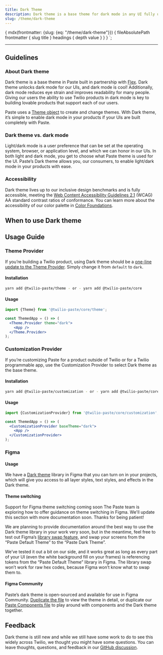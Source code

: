 ```yaml
---
title: Dark Theme
description: Dark theme is a base theme for dark mode in any UI fully using Paste.
slug: /theme/dark-theme
---
```



  {
    mdx(frontmatter: {slug: {eq: "/theme/dark-theme"}}) {
      fileAbsolutePath
      frontmatter {
        slug
        title
      }
      headings {
        depth
        value
      }
    }
  }
`;

<GenericHeader
  name={props.pageContext.frontmatter.title}
  description={props.pageContext.frontmatter.description}
  categoryRoute={SidebarCategoryRoutes.THEME}
/>

---

<contentwrapper>

<PageAside data={props.data.mdx} />

<content>

## Guidelines

### About Dark theme

Dark theme is a base theme in Paste built in partnership with [Flex](https://www.twilio.com/flex). Dark theme unlocks dark mode for our UIs, and dark mode is cool! Additionally, dark mode reduces eye strain and improves readability for many people. Giving our users the ability to use Twilio products in dark mode is key to building lovable products that support each of our users.

Paste uses a [Theme object](/theme) to create and change themes. With Dark theme, it’s simple to enable dark mode in your products if your UIs are built completely with Paste.

### Dark theme vs. dark mode

Light/dark mode is a user preference that can be set at the operating system, browser, or application level, and which we can honor in our UIs. In both light and dark mode, you get to choose what Paste theme is used for the UI. Paste’s Dark theme allows you, our consumers, to enable light/dark mode in your products with ease.

### Accessibility

Dark theme lives up to our inclusive design benchmarks and is fully accessible, meeting the [Web Content Accessibility Guidelines 2.1](https://www.w3.org/TR/WCAG21/) (WCAG) AA standard contrast ratios of conformance. You can learn more about the accessibility of our color palette in [Color Foundations](/foundations/colors/#accessibility).

## When to use Dark theme

<DoDont>
  <Do title="Do" body="Use Dark theme if your UI is built fully with Paste." />
  <Dont
    title="Don't"
    body="Don’t use Dark theme if there are any surface areas within your product that aren’t using Paste."
  />
</DoDont>
<DoDont>
  <Do title="Do" body="Use Dark theme as an option alongside Default theme." />
  <Dont title="Don't" body="Don’t use Dark theme as the only theme within your product." />
</DoDont>

## Usage Guide

### Theme Provider

If you’re building a Twilio product, using Dark theme should be a [one-line update to the Theme Provider](/theme/changing-theme). Simply change it from `default` to `dark`.

#### Installation

```bash
yarn add @twilio-paste/theme - or - yarn add @twilio-paste/core
```

#### Usage

```jsx
import {Theme} from '@twilio-paste/core/theme';

const ThemedApp = () => (
  <Theme.Provider theme="dark">
    <App />
  </Theme.Provider>
);
```

### Customization Provider

If you’re customizing Paste for a product outside of Twilio or for a Twilio programmable app, use the Customization Provider to select Dark theme as the base theme.

#### Installation

```bash
yarn add @twilio-paste/customization - or - yarn add @twilio-paste/core
```

#### Usage

```jsx
import {CustomizationProvider} from '@twilio-paste/core/customization';

const ThemedApp = () => (
  <CustomizationProvider baseTheme="dark">
    <App />
  </CustomizationProvider>
);
```

### Figma

#### Usage

We have a [Dark theme](https://www.figma.com/file/TZMBaCxXkX8u5aVRVYboid/Paste-Dark-Theme) library in Figma that you can turn on in your projects, which will give you access to all layer styles, text styles, and effects in the Dark theme.

#### Theme switching

<Callout variant="neutral" marginY="space70">
  <CalloutHeading as="h5">Support for Figma theme switching coming soon</CalloutHeading>
  <CalloutText>
    The Paste team is exploring how to offer guidance on theme switching in Figma. We'll update this section with more
    documentation soon. Thanks for being patient!
  </CalloutText>
</Callout>

We are planning to provide documentation around the best way to use the Dark theme library in your work very soon, but in the meantime, feel free to test out Figma’s [library swap feature](https://help.figma.com/hc/en-us/articles/4404856784663-Swap-style-and-component-libraries), and swap your screens from the “Paste Default Theme” to the “Paste Dark Theme”.

We’ve tested it out a bit on our side, and it works great as long as every part of your UI (even the white background fill on your frames) is referencing tokens from the “Paste Default Theme” library in Figma. The library swap won’t work for raw hex codes, because Figma won’t know what to swap them to.

#### Figma Community

Paste’s dark theme is open-sourced and available for use in Figma Community. [Duplicate the file](https://www.figma.com/community/file/1104130438367565008) to view the theme in detail, or duplicate our [Paste Components file](https://www.figma.com/community/file/1012844215105752327) to play around with components and the Dark theme together.

## Feedback

Dark theme is still new and while we still have some work to do to see this widely across Twilio, we thought you might have some questions. You can leave thoughts, questions, and feedback in our [GitHub discussion](https://github.com/twilio-labs/paste/discussions/1527).

</content>
</contentwrapper>
